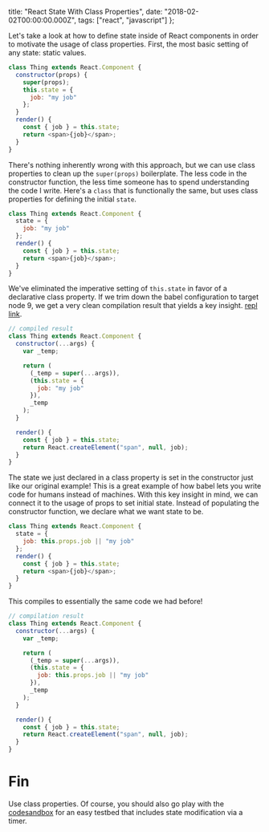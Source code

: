   title: "React State With Class Properties",
  date: "2018-02-02T00:00:00.000Z",
  tags: ["react", "javascript"]
};

Let's take a look at how to define state inside of React
components in order to motivate the usage of class
properties. First, the most basic setting of any state:
static values.

```javascript repl
class Thing extends React.Component {
  constructor(props) {
    super(props);
    this.state = {
      job: "my job"
    };
  }
  render() {
    const { job } = this.state;
    return <span>{job}</span>;
  }
}
```

There's nothing inherently wrong with this approach, but we
can use class properties to clean up the `super(props)`
boilerplate. The less code in the constructor function, the
less time someone has to spend understanding the code I
write. Here's a `class` that is functionally the same, but
uses class properties for defining the initial `state`.

```javascript
class Thing extends React.Component {
  state = {
    job: "my job"
  };
  render() {
    const { job } = this.state;
    return <span>{job}</span>;
  }
}
```

We've eliminated the imperative setting of `this.state` in
favor of a declarative class property. If we trim down the
babel configuration to target node 9, we get a very clean
compilation result that yields a key insight. [repl
link][basic-repl].

```javascript
// compiled result
class Thing extends React.Component {
  constructor(...args) {
    var _temp;

    return (
      (_temp = super(...args)),
      (this.state = {
        job: "my job"
      }),
      _temp
    );
  }

  render() {
    const { job } = this.state;
    return React.createElement("span", null, job);
  }
}
```

The state we just declared in a class property is set in the
constructor just like our original example! This is a great
example of how babel lets you write code for humans instead
of machines. With this key insight in mind, we can connect
it to the usage of props to set initial state. Instead of
populating the constructor function, we declare what we want
state to be.

```javascript
class Thing extends React.Component {
  state = {
    job: this.props.job || "my job"
  };
  render() {
    const { job } = this.state;
    return <span>{job}</span>;
  }
}
```

This compiles to essentially the same code we had before!

```javascript
// compilation result
class Thing extends React.Component {
  constructor(...args) {
    var _temp;

    return (
      (_temp = super(...args)),
      (this.state = {
        job: this.props.job || "my job"
      }),
      _temp
    );
  }

  render() {
    const { job } = this.state;
    return React.createElement("span", null, job);
  }
}
```

# Fin

Use class properties. Of course, you should also go play
with the [codesandbox](https://codesandbox.io/s/xrww98j55q)
for an easy testbed that includes state modification via a
timer.

[example-1]:
  https://babeljs.io/repl/#?babili=false&browsers=&build=&builtIns=usage&code_lz=MYGwhgzhAEAqAWBLAdgc2gUwB4BcPIBMYAlDMYHAOgGEB7AWwAdbl8doBvAKGmghzB5oAXk49e0AFa0ARgC5oOJBEqMATrUYrpM6AB890AET0UGI-IC-PNfgIY1ACgCUYibZwBXNcmgAeCEYwZAA-PwB6QOCQnktoLksgA&debug=false&forceAllTransforms=false&shippedProposals=false&circleciRepo=&evaluate=false&fileSize=false&lineWrap=true&presets=react%2Cstage-2%2Cenv&prettier=true&targets=Node-9&version=6.26.0&envVersion=1.6.2
[basic-repl]:
  https://babeljs.io/repl/#?babili=false&browsers=&build=&builtIns=usage&code_lz=MYGwhgzhAEAqAWBLAdgc2gUwB4BcPIBMYAlDMYHAOgGEB7AWwAdbl8doBvAKGmghzB5oAXk49e0AFa0ARgC5oAInoBPKbMXiAvgG5xAJ3wEM-gBQBKMROjAW_TupnQtI6DiQRK_QRj3XDOACu-sjQADwQjGDIAHwc0jJaYQD0kdExfs5cWlxAA&debug=false&forceAllTransforms=false&shippedProposals=false&circleciRepo=&evaluate=false&fileSize=false&lineWrap=true&presets=react%2Cstage-2%2Cenv&prettier=true&targets=Node-9&version=6.26.0&envVersion=1.6.2
